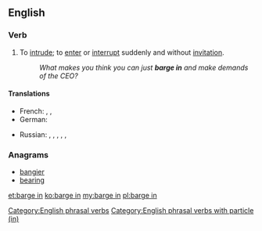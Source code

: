 ==English==

===Verb===
{{head|en|verb|phrasal verb|head=to [[barge]] in}}

# {{context|idiomatic|lang=en}} To [[intrude]]; to [[enter]] or [[interrupt]] suddenly and without [[invitation]].
#: ''What makes you think you can just '''barge in''' and make demands of the CEO?''

====Translations====
{{trans-top|to intrude}}
* French: {{t+|fr|faire irruption}}, {{t|fr|s'imposer}}, {{t+|fr|débouler}} {{qualifier|colloquial}}
* German: {{t|de|dazwischenplatzen}}
{{trans-mid}}
* Russian: {{t+|ru|вторгаться|impf|tr=vtorgátʹsja}}, {{t+|ru|вторгнуться|impf|tr=vtórgnutʹsja}}, {{t+|ru|вмешиваться|impf|tr=vméšivatʹsja}}, {{t+|ru|вмешаться|pf|tr=vmešátʹsja}}, {{t|ru|[[встревать]] [[в]] [[разговор]]|impf|tr=vstrevátʹ v razgovór}}, {{t|ru|[[встрять]] [[в]] [[разговор]]|pf|tr=vstrjatʹ v razgovór}}
{{trans-bottom}}

===Anagrams===
* [[bangier#English|bangier]]
* [[bearing#English|bearing]]

[[Category:English phrasal verbs]]
[[Category:English phrasal verbs with particle (in)]]

[[et:barge in]]
[[ko:barge in]]
[[my:barge in]]
[[pl:barge in]]